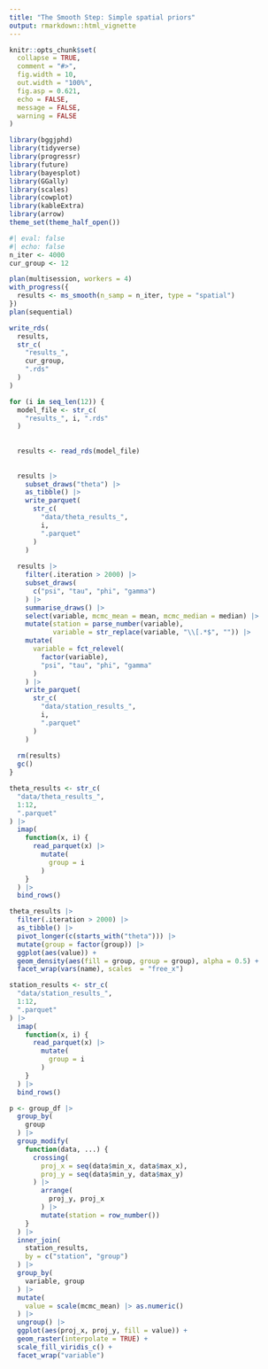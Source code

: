```yaml
---
title: "The Smooth Step: Simple spatial priors"
output: rmarkdown::html_vignette
---
```


```r
knitr::opts_chunk$set(
  collapse = TRUE,
  comment = "#>",
  fig.width = 10,
  out.width = "100%",
  fig.asp = 0.621,
  echo = FALSE,
  message = FALSE,
  warning = FALSE
)
```

```r
library(bggjphd)
library(tidyverse)
library(progressr)
library(future)
library(bayesplot)
library(GGally)
library(scales)
library(cowplot)
library(kableExtra)
library(arrow)
theme_set(theme_half_open())
```


```r
#| eval: false
#| echo: false
n_iter <- 4000
cur_group <- 12

plan(multisession, workers = 4)
with_progress({
  results <- ms_smooth(n_samp = n_iter, type = "spatial")
})
plan(sequential)

write_rds(
  results, 
  str_c(
    "results_",
    cur_group,
    ".rds"
  )
)
```


```r
for (i in seq_len(12)) {
  model_file <- str_c(
    "results_", i, ".rds"
  )
  
  
  results <- read_rds(model_file)
  
  
  results |> 
    subset_draws("theta") |> 
    as_tibble() |> 
    write_parquet(
      str_c(
        "data/theta_results_",
        i,
        ".parquet"
      )
    )
  
  results |> 
    filter(.iteration > 2000) |> 
    subset_draws(
      c("psi", "tau", "phi", "gamma")
    ) |> 
    summarise_draws() |> 
    select(variable, mcmc_mean = mean, mcmc_median = median) |> 
    mutate(station = parse_number(variable),
           variable = str_replace(variable, "\\[.*$", "")) |> 
    mutate(
      variable = fct_relevel(
        factor(variable),
        "psi", "tau", "phi", "gamma"
      )
    ) |> 
    write_parquet(
      str_c(
        "data/station_results_",
        i,
        ".parquet"
      )
    )
  
  rm(results)
  gc()
}
```



```r
theta_results <- str_c(
  "data/theta_results_",
  1:12,
  ".parquet"
) |> 
  imap(
    function(x, i) {
      read_parquet(x) |> 
        mutate(
          group = i
        )
    }
  ) |> 
  bind_rows()

theta_results |> 
  filter(.iteration > 2000) |> 
  as_tibble() |> 
  pivot_longer(c(starts_with("theta"))) |> 
  mutate(group = factor(group)) |> 
  ggplot(aes(value)) +
  geom_density(aes(fill = group, group = group), alpha = 0.5) +
  facet_wrap(vars(name), scales  = "free_x")
```

```r
station_results <- str_c(
  "data/station_results_",
  1:12,
  ".parquet"
) |> 
  imap(
    function(x, i) {
      read_parquet(x) |> 
        mutate(
          group = i
        )
    }
  ) |> 
  bind_rows()
```


```r
p <- group_df |> 
  group_by(
    group
  ) |> 
  group_modify(
    function(data, ...) {
      crossing(
        proj_x = seq(data$min_x, data$max_x),
        proj_y = seq(data$min_y, data$max_y)
      ) |> 
        arrange(
          proj_y, proj_x
        ) |> 
        mutate(station = row_number())
    }
  ) |> 
  inner_join(
    station_results,
    by = c("station", "group")
  ) |> 
  group_by(
    variable, group
  ) |> 
  mutate(
    value = scale(mcmc_mean) |> as.numeric()
  ) |> 
  ungroup() |> 
  ggplot(aes(proj_x, proj_y, fill = value)) +
  geom_raster(interpolate = TRUE) +
  scale_fill_viridis_c() +
  facet_wrap("variable")
```

